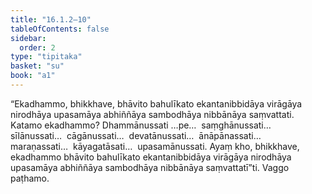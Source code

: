 ```yaml
---
title: "16.1.2–10"
tableOfContents: false
sidebar:
  order: 2
type: "tipitaka"
basket: "su"
book: "a1"
---
```



<DynamicBreadcrumb />

<Division number="297" book="a1" bookNo="15" page="32">

<Paragraph number="384" book="a1">
“Ekadhammo, bhikkhave, bhāvito bahulīkato ekantanibbidāya virāgāya nirodhāya upasamāya abhiññāya sambodhāya nibbānāya saṃvattati. Katamo ekadhammo? Dhammānussati …pe…  saṃghānussati…  sīlānussati…  cāgānussati…  devatānussati…  ānāpānassati…  maraṇassati…  kāyagatāsati…  upasamānussati. Ayaṃ kho, bhikkhave, ekadhammo bhāvito bahulīkato ekantanibbidāya virāgāya nirodhāya upasamāya abhiññāya sambodhāya nibbānāya saṃvattatī”ti.

</Paragraph>
</Division>

<Paragraph number="385" type="center" book="a1">
Vaggo paṭhamo.
</Paragraph>